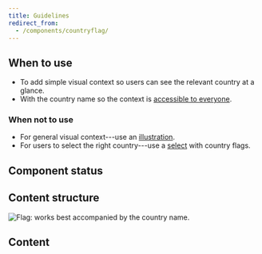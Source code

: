 ```yaml
---
title: Guidelines
redirect_from:
  - /components/countryflag/
---
```



<ReactExample exampleId="CountryFlag-default" />

## When to use

- To add simple visual context so users can see the relevant country at a glance.
- With the country name so the context is [accessible to everyone](/foundation/accessibility/).

### When not to use

- For general visual context---use an [illustration](/components/visuals/illustration/).
- For users to select the right country---use a [select](/components/input/select) with country flags.

## Component status

<ComponentStatus component="CountryFlag" />

## Content structure

![Flag: works best accompanied by the country name.](fileId:4QJZqvBvRrLu6t9mwObCkA;nodeId:0%3A231)

## Content

<ShortNonvisualSnippet visual="flag" associated="country" />

<ReactExample exampleId="CountryFlag-accessibility" />
